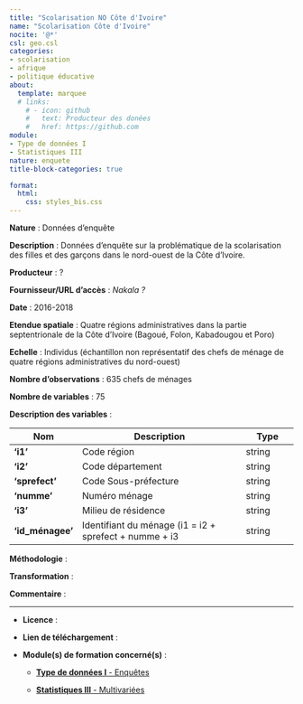 ```yaml
---
title: "Scolarisation NO Côte d'Ivoire"
name: "Scolarisation Côte d'Ivoire"
nocite: '@*'
csl: geo.csl
categories: 
- scolarisation
- afrique
- politique éducative 
about:
  template: marquee
  # links:
    # - icon: github
    #   text: Producteur des donées
    #   href: https://github.com
module: 
- Type de données I
- Statistiques III
nature: enquete
title-block-categories: true

format:
  html: 
    css: styles_bis.css
---
```


<!-- Nom : The Demographic and Health Surveys (DHS) *(Enquête Démographie et Santé)* -->

**Nature** : Données d'enquête

**Description** : Données d'enquête sur la problématique de la scolarisation des filles et des garçons dans le nord-ouest de la Côte d'Ivoire.

**Producteur** : ?

**Fournisseur/URL d'accès** : *Nakala ?*

**Date** : 2016-2018

**Etendue spatiale** : Quatre régions administratives dans la partie septentrionale de la Côte d'Ivoire (Bagoué, Folon, Kabadougou et Poro)

**Echelle** : Individus (échantillon non représentatif des chefs de ménage de quatre régions administratives du nord-ouest)

**Nombre d'observations** : 635 chefs de ménages

**Nombre de variables** : 75

**Description des variables** :

| **Nom**          | **Description**                                        | **Type** |
|--------------|---------------------------------------------|--------------|
| **'i1'**         | Code région                                            | string   |
| **'i2'**         | Code département                                       | string   |
| **'sprefect'**   | Code Sous-préfecture                                   | string   |
| **'numme'**      | Numéro ménage                                          | string   |
| **'i3'**         | Milieu de résidence                                    | string   |
| **'id_ménagee'** | Identifiant du ménage (i1 = i2 + sprefect + numme + i3 | string   |

**Méthodologie** :

**Transformation** :

**Commentaire** :

------------------------------------------------------------------------

-   **Licence** :

-   **Lien de téléchargement** :

-   **Module(s) de formation concerné(s)** :

    -   [**Type de données I** - Enquêtes](../modules/A_data_type.qmd)

    -   [**Statistiques III** - Multivariées](../modules/K_stat_multi.qmd)
